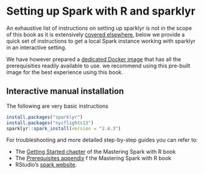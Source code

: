 # Setting up Spark with R and sparklyr

An exhaustive list of instructions on setting up sparklyr is not in the scope of this book as it is extensively [covered elsewhere](https://therinspark.com/starting.html), below we provide a quick set of instructions to get a local Spark instance working with sparklyr in an interactive setting.

We have however prepared a [dedicated Docker image](using-a-ready-made-docker-image.html) that has all the prerequisities readily available to use. we recommend using this pre-built image for the best experience using this book.

## Interactive manual installation

The following are very basic instructions

```r
install.packages("sparklyr")
install.packages("nycflights13")
sparklyr::spark_install(version = "2.4.3")
```

For troubleshooting and more detailed step-by-step guides you can refer to:

- The [Getting Started chapter](https://therinspark.com/starting.html) of the Mastering Spark with R book
- The [Prerequisites appendix](https://therinspark.com/appendix.html#appendix-prerequisites) f the Mastering Spark with R book
- RStudio's [spark website](https://spark.rstudio.com/#installation).
